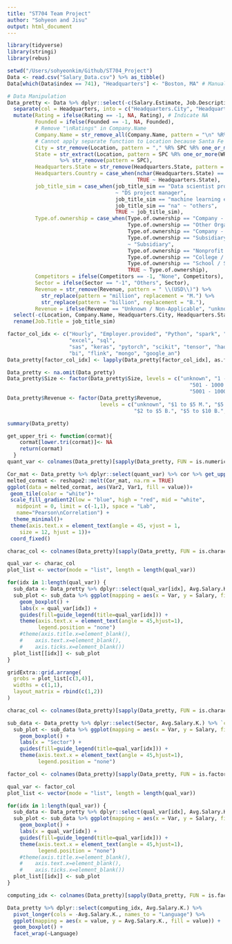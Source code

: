 ```yaml
---
title: "ST704 Team Project"
author: "Sohyeon and Jisu"
output: html_document
---
```


```r
library(tidyverse)
library(stringi)
library(rebus)
```


```r
setwd("/Users/sohyeonkim/Github/ST704_Project")
Data <- read.csv("Salary_Data.csv") %>% as_tibble()
Data[which(Data$index == 741), "Headquarters"] <- "Boston, MA" # Manually fill the missing value
```



```r
# Data Manipulation
Data_pretty <- Data %>% dplyr::select(-c(Salary.Estimate, Job.Description, Job.Title, company_txt, Age, Job.Location)) %>% # Remove duplicated values
  separate(col = Headquarters, into = c("Headquarters.City", "Headquarters.State"), sep = ",") %>%
  mutate(Rating = ifelse(Rating == -1, NA, Rating), # Indicate NA
         Founded = ifelse(Founded == -1, NA, Founded), 
         # Remove "\nRatings" in Company.Name
         Company.Name = str_remove_all(Company.Name, pattern = "\n" %R% DGT %R% "." %R% DGT %R% END), 
         # Cannot apply separate function to Location because Santa Fe Springs, so manually separate it.
         City = str_remove(Location, pattern = "," %R% SPC %R% one_or_more(WRD) %R% END),
         State = str_extract(Location, pattern = SPC %R% one_or_more(WRD) %R% END) 
                 %>% str_remove(pattern = SPC), 
         Headquarters.State = str_remove(Headquarters.State, pattern = SPC),
         Headquarters.Country = case_when(nchar(Headquarters.State) == 2 ~ "U.S.A.", 
                                          TRUE ~ Headquarters.State),
         job_title_sim = case_when(job_title_sim == "Data scientist project manager"
                                   ~ "DS project manager", 
                                   job_title_sim == "machine learning engineer" ~ "ML engineer", 
                                   job_title_sim == "na" ~ "others", 
                                   TRUE ~ job_title_sim),
         Type.of.ownership = case_when(Type.of.ownership == "Company - Private" ~ "Private", 
                                       Type.of.ownership == "Other Organization" ~ "Other",
                                       Type.of.ownership == "Company - Public" ~ "Public", 
                                       Type.of.ownership == "Subsidiary or Business Segment" 
                                       ~ "Subsidiary", 
                                       Type.of.ownership == "Nonprofit Organization" ~ "NPO",
                                       Type.of.ownership == "College / University" ~ "Univ",
                                       Type.of.ownership == "School / School District" ~ "School", 
                                       TRUE ~ Type.of.ownership),
         Competitors = ifelse(Competitors == -1, "None", Competitors),
         Sector = ifelse(Sector == "-1", "Others", Sector),
         Revenue = str_remove(Revenue, pattern = " \\(USD\\)") %>%
           str_replace(pattern = "million", replacement = "M.") %>%
           str_replace(pattern = "billion", replacement = "B."), 
         Revenue = ifelse(Revenue == "Unknown / Non-Applicable", "unknown", Revenue)) %>%
  select(-c(Location, Company.Name, Headquarters.City, Headquarters.State)) %>%
  rename(Job.Title = job_title_sim) 

factor_col_idx <- c("Hourly", "Employer.provided", "Python", "spark", "aws", 
                    "excel", "sql", 
                    "sas", "keras", "pytorch", "scikit", "tensor", "hadoop", "tableau", 
                    "bi", "flink", "mongo", "google_an")
Data_pretty[factor_col_idx] <- lapply(Data_pretty[factor_col_idx], as.factor)

Data_pretty <- na.omit(Data_pretty)
Data_pretty$Size <- factor(Data_pretty$Size, levels = c("unknown", "1 - 50 ", "51 - 200 ", "201 - 500 ", 
                                                           "501 - 1000 ", "1001 - 5000 ", 
                                                           "5001 - 10000 ", "10000+ "))
Data_pretty$Revenue <- factor(Data_pretty$Revenue, 
                              levels = c("unknown", "$1 to $5 M.", "$5 to $10 M.", "$10 to $25 M.", "$25 to $50 M.", "$50 to $100 M.", "$100 to $500 M.", "$500 M. to $1 B.", "$1 to $2 B.", 
                                         "$2 to $5 B.", "$5 to $10 B.", "$10+ B." ))

```




```r
summary(Data_pretty)
```


```r
get_upper_tri <- function(cormat){
    cormat[lower.tri(cormat)]<- NA
    return(cormat)
  }
quant_var <- colnames(Data_pretty)[sapply(Data_pretty, FUN = is.numeric)][-1]

Cor_mat <- Data_pretty %>% dplyr::select(quant_var) %>% cor %>% get_upper_tri()
melted_cormat <- reshape2::melt(Cor_mat, na.rm = TRUE)
ggplot(data = melted_cormat, aes(Var2, Var1, fill = value))+
 geom_tile(color = "white")+
 scale_fill_gradient2(low = "blue", high = "red", mid = "white", 
   midpoint = 0, limit = c(-1,1), space = "Lab", 
   name="Pearson\nCorrelation") +
  theme_minimal()+ 
 theme(axis.text.x = element_text(angle = 45, vjust = 1, 
    size = 12, hjust = 1))+
 coord_fixed()
```

```r
charac_col <- colnames(Data_pretty)[sapply(Data_pretty, FUN = is.character)][-c(2, 3, 4, 8, 9)]

qual_var <- charac_col
plot_list <- vector(mode = "list", length = length(qual_var))

for(idx in 1:length(qual_var)) {
  sub_data <- Data_pretty %>% dplyr::select(qual_var[idx], Avg.Salary.K.) %>% `colnames<-`(value = c("Var", "Salary")) 
  sub_plot <- sub_data %>% ggplot(mapping = aes(x = Var, y = Salary, fill = Var)) +
    geom_boxplot() +
    labs(x = qual_var[idx]) +
    guides(fill=guide_legend(title=qual_var[idx])) +
    theme(axis.text.x = element_text(angle = 45,hjust=1), 
          legend.position = "none")
    #theme(axis.title.x=element_blank(),
    #    axis.text.x=element_blank(),
    #    axis.ticks.x=element_blank())
  plot_list[[idx]] <- sub_plot
}

gridExtra::grid.arrange(
  grobs = plot_list[c(3,4)],
  widths = c(1,1),
  layout_matrix = rbind(c(1,2))
)

```

```r
charac_col <- colnames(Data_pretty)[sapply(Data_pretty, FUN = is.character)][c(2, 3, 4, 8, 9)]

sub_data <- Data_pretty %>% dplyr::select(Sector, Avg.Salary.K.) %>% `colnames<-`(value = c("Var", "Salary")) 
  sub_plot <- sub_data %>% ggplot(mapping = aes(x = Var, y = Salary, fill = Var)) +
    geom_boxplot() +
    labs(x = "Sector") +
    guides(fill=guide_legend(title=qual_var[idx])) +
    theme(axis.text.x = element_text(angle = 45,hjust=1), 
          legend.position = "none")
```



```r
factor_col <- colnames(Data_pretty)[sapply(Data_pretty, FUN = is.factor)][c(1, 2)]

qual_var <- factor_col
plot_list <- vector(mode = "list", length = length(qual_var))

for(idx in 1:length(qual_var)) {
  sub_data <- Data_pretty %>% dplyr::select(qual_var[idx], Avg.Salary.K.) %>% `colnames<-`(value = c("Var", "Salary")) 
  sub_plot <- sub_data %>% ggplot(mapping = aes(x = Var, y = Salary, fill = Var)) +
    geom_boxplot() +
    labs(x = qual_var[idx]) +
    guides(fill=guide_legend(title=qual_var[idx])) +
    theme(axis.text.x = element_text(angle = 45,hjust=1), 
          legend.position = "none")
    #theme(axis.title.x=element_blank(),
    #    axis.text.x=element_blank(),
    #    axis.ticks.x=element_blank())
  plot_list[[idx]] <- sub_plot
}

```

```r
computing_idx <- colnames(Data_pretty)[sapply(Data_pretty, FUN = is.factor)][5:20]

Data_pretty %>% dplyr::select(computing_idx, Avg.Salary.K.) %>%
  pivot_longer(cols = -Avg.Salary.K., names_to = "Language") %>%
  ggplot(mapping = aes(x = value, y = Avg.Salary.K., fill = value)) +
  geom_boxplot() + 
  facet_wrap(~Language)
```










